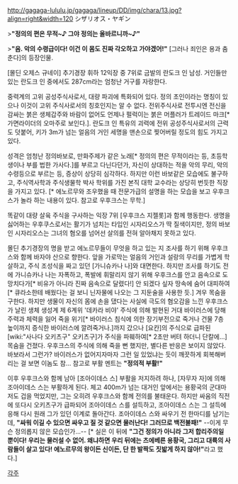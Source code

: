 http://gagaga-lululu.jp/gagaga/lineup/DD/img/chara/13.jpg?align=right&width=120
シザリオス・ヤギン

>'''"정의의 편은 무적~♪ 그야 정의는 올바르니까~♪"'''

>''' "음. 악의 수령급이다! 이건 이 몸도 진짜 각오하고 가야겠어!"'''
[그러나 죄인은 용과 춤춘다]의 등장인물.

[몰딘 오제스 규네이] 추기경장 휘하 12익장 중 7위로 금발의 란도크 인 남성. 거인들만 있는 란도크 인 중에서도 287cm라는 엄청난 거구를 자랑한다. 

중력계의 고위 공성주식사로서, 대량 파괴에 특화되어 있다. 정의 초인이라는 명칭이 있으나 이것이 고위 주식사로서의 칭호인지는 알 수 없다. 전위주식사로 전투시엔 전신을 감싸는 붉은 생체갑주와 바람이 없어도 언제나 펄럭이는 붉은 머플러가 트레이드 마크[* 가면라이더의 오마주로 보인다.]. 란도크 인 특유의 괴력에 전위 공성주식사로서의 근력도 덧붙어, 키가 3m가 넘는 얼음의 거인 세명을 맨손으로 찢어버릴 정도의 힘도 가지고 있다. 

성격은 엄청난 정의바보로, 만화주제가 같은 노래[* 정의의 편은 무적이라는 등, 초등학생이나 부를 법한 가사다.]를 부르고 다닌다던가, 자신이 상대하는 적을 악의 무리, 악의 수령등으로 부르는 등, 증상이 상당히 심각하다. 하지만 이런 바보같은 모습에도 불구하고, 주식역사학과 주식생물학 박사 학위를 가진 본직 대학 교수라는 상당히 번듯한 직장을 가지고 있다. [* 에노르무와 조우했을 때 전문가급의 설명을 하는 모습을 보고 우후크스가 놀라 하는 내용이 있다. 참고로 우후크스는 무학.]

똑같이 대량 살육 주식을 구사하는 익장 7위 [우후크스 지젤롯]과 함께 행동한다. 생명을 싫어하는 우후쿠스로서는 활기가 넘치는 타입인 시자리오스가 딱 질색이지만, 정의 바보인 시자리오스는 그녀의 혐오를 넘어선 살의를 전혀 알아채지 못하고 있다.

몰딘 추기경장의 명을 받고 에노르무들이 무엇을 하고 있는 지 조사를 하기 위해 우후크스와 함께 바자야 산으로 향한다. 앞을 가로막는 얼음의 거인과 설랑의 무리를 가볍게 학살하고, 주식 조성식을 짜고 있던 [가니슈카나 나]와 대면한다. 하지만 조사를 하기도 전에 가니슈카나 나는 자폭하고, 폭발에 휘말리지 않기 위해 우후크스를 안고 음속으로 도망치다가[* 비유가 아니라 진짜 음속으로 달렸다!] 안 되겠다 싶자 땅속에 숨어 대피하여[* 큐라소한테 배웠다는 걸 보니 닌자물에 나오는 그 지둔술을 사용한 듯.] 겨우 목숨을 구한다. 하지만 생물이 자신의 몸에 손을 댔다는 사실에 극도의 혐오감을 느낀 우후크스가 날린 생체 생성계 제 6계위 '데카라 비야' 주식에 의해 발현된 거대 바이러스에 당해 주력과 체력을 잃어 죽을 위기[* 바이러스 침식에 의한 장기부전으로 죽거나 건물 7층 높이까지 증식한 바이러스에 깔려죽거나.]까지 갔으나 [요칸]의 주식으로 급파된 [wiki:"사나다 오키츠구" 오키츠구]가 주식을 파훼하여[* 2초만 버텨 하더니 단칼에...] 목숨을 건졌다. 우후크스의 주식에 의해 죽을 뻔 했지만, 별다른 반응은 보이지 않았다. 바보라서 그런가? 바이러스가 없어지자마자 그런 일 있었냐는 듯이 깨끗하게 회복해버리는 걸 보면 이놈도 참... 참고로 부활 멘트는 '''"정의적 부활!"'''

이후 우후크스와 함께 남아 [조아이데스 스] 부활을 저지하려 하나, [자무자 자]에 의해 조아이데스 스는 부활하게 된다. 체고 400m가 넘는 대거인 앞에서는 용황국의 군대마저도 겁을 먹었지만, 그는 오히려 우후크스와 함께 전의를 불태운다. 하지만 싸움의 직전에 또다시 오키츠구가 급파되어 조아이데스 스를 설득하고, 조아이데스 스는 그 설득에 응해 다시 원래 그가 있던 이계로 돌아간다. 조아이데스 스와 싸우기 전 한마디를 남기는데, '''"싸워 이길 수 있으면 싸우고 질 것 같으면 물러난다! 그러므로 백전불패!"''' --이게 무슨 정의롭지 않은 모습인가...-- [* 실은 이 뒤에 '''"그건 정의가 아니라 그저 합리주의일 뿐이다! 우리는 물러설 수 없어. 왜냐하면 우리 뒤에는 츠에베른 용황국, 그리고 대륙의 사람들이 살고 있다! 에노르무의 왕이든 신이든, 단 한 발짝도 짓밟게 하지 않아!"'''라고 했다.] 

[[각주]]
